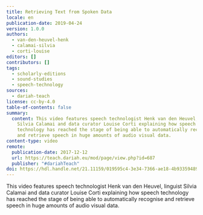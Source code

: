 ```yaml
---
title: Retrieving Text from Spoken Data
locale: en
publication-date: 2019-04-24
version: 1.0.0
authors:
  - van-den-heuvel-henk
  - calamai-silvia
  - corti-louise
editors: []
contributors: []
tags:
  - scholarly-editions
  - sound-studies
  - speech-technology
sources:
  - dariah-teach
license: cc-by-4.0
table-of-contents: false
summary:
  content: This video features speech technologist Henk van den Heuvel, linguist
    Silvia Calamai and data curator Louise Corti explaining how speech
    technology has reached the stage of being able to automatically recognise
    and retrieve speech in huge amounts of audio visual data.
content-type: video
remote:
  publication-date: 2017-12-12
  url: https://teach.dariah.eu/mod/page/view.php?id=687
  publisher: "#dariahTeach"
doi: https://hdl.handle.net/21.11159/019595c4-3e34-7366-ae18-4b933594898e
---
```

This video features speech technologist Henk van den Heuvel, linguist Silvia Calamai and data curator Louise Corti explaining how speech technology has reached the stage of being able to automatically recognise and retrieve speech in huge amounts of audio visual data.

<VideoCard provider="youtube" id="5fskmqgcvtw" title="DH in Practice" image="/assets/content/assets/en/resources/external/retrieving-text-from-spoken-data/silvia-calamai.jpg" subtitle="Retrieving Text from Spoken Data" />
